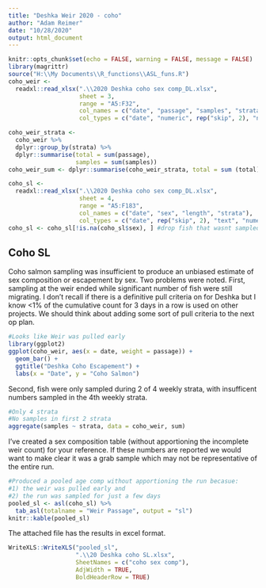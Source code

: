 ```yaml
---
title: "Deshka Weir 2020 - coho"
author: "Adam Reimer"
date: "10/28/2020"
output: html_document
---
```


```r
knitr::opts_chunk$set(echo = FALSE, warning = FALSE, message = FALSE)
library(magrittr)
source("H:\\My Documents\\R_functions\\ASL_funs.R")
coho_weir <- 
  readxl::read_xlsx(".\\2020 Deshka coho sex comp_DL.xlsx",
                    sheet = 3,
                    range = "A5:F32",
                    col_names = c("date", "passage", "samples", "strata"),
                    col_types = c("date", "numeric", rep("skip", 2), "numeric", "text"))

coho_weir_strata <-
  coho_weir %>%
  dplyr::group_by(strata) %>%
  dplyr::summarise(total = sum(passage),
                   samples = sum(samples))
coho_weir_sum <- dplyr::summarise(coho_weir_strata, total = sum (total))

coho_sl <- 
  readxl::read_xlsx(".\\2020 Deshka coho sex comp_DL.xlsx",
                    sheet = 4,
                    range = "A5:F183",
                    col_names = c("date", "sex", "length", "strata"),
                    col_types = c("date", rep("skip", 2), "text", "numeric", "text"))
coho_sl <- coho_sl[!is.na(coho_sl$sex), ] #drop fish that wasnt sampled
```
  
## Coho SL
Coho salmon sampling was insufficient to produce an unbiased estimate of sex composition or escapement by sex. Two problems were noted. First, sampling at the weir ended while significant number of fish were still migrating. I don't recall if there is a definitive pull criteria on for Deshka but I know <1% of the cumulative count for 3 days in a row is used on other projects. We should think about adding some sort of pull criteria to the next op plan. 

```r
#Looks like Weir was pulled early
library(ggplot2)
ggplot(coho_weir, aes(x = date, weight = passage)) + 
  geom_bar() +
  ggtitle("Deshka Coho Escapement") +
  labs(x = "Date", y = "Coho Salmon")
```

Second, fish were only sampled during 2 of 4 weekly strata, with insufficent numbers sampled in the 4th weekly strata.

```r
#Only 4 strata
#No samples in first 2 strata
aggregate(samples ~ strata, data = coho_weir, sum)
```

I've created a sex composition table (without apportioning the incomplete weir count) for your reference. If these numbers are reported we would want to make clear it was a grab sample which may not be representative of the entire run.
```r
#Produced a pooled age comp without apportioning the run becasue:
#1) the weir was pulled early and
#2) the run was sampled for just a few days
pooled_sl <- asl(coho_sl) %>%
  tab_asl(totalname = "Weir Passage", output = "sl")
knitr::kable(pooled_sl)
```

The attached file has the results in excel format.
```r
WriteXLS::WriteXLS("pooled_sl",
                   ".\\20 Deshka coho SL.xlsx",
                   SheetNames = c("coho sex comp"),
                   AdjWidth = TRUE,
                   BoldHeaderRow = TRUE)
```
